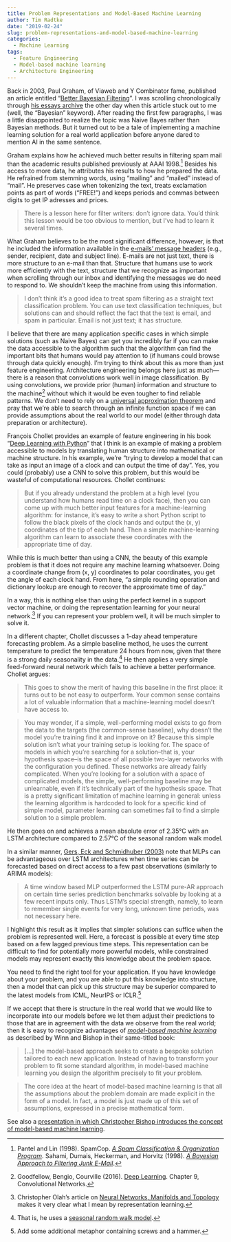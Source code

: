 ```yaml
---
title: Problem Representations and Model-Based Machine Learning
author: Tim Radtke
date: "2019-02-24"
slug: problem-representations-and-model-based-machine-learning
categories:
  - Machine Learning
tags:
  - Feature Engineering
  - Model-based machine learning
  - Architecture Engineering
---
```


Back in 2003, Paul Graham, of Viaweb and Y Combinator fame, published an article entitled "[Better Bayesian Filtering](http://www.paulgraham.com/better.html)". I was scrolling chronologically through [his essays archive](http://www.paulgraham.com/articles.html) the other day when this article stuck out to me (well, the "Bayesian" keyword). After reading the first few paragraphs, I was a little disappointed to realize the topic was Naive Bayes rather than Bayesian methods. But it turned out to be a tale of implementing a machine learning solution for a real world application before anyone dared to mention AI in the same sentence.

Graham explains how he achieved much better results in filtering spam mail than the academic results published previously at AAAI 1998.^[Pantel and Lin (1998). SpamCop. [*A Spam Classification & Organization Program*](http://www.patrickpantel.com/download/papers/1998/aaai98.pdf). Sahami, Dumais, Heckerman, and Horvitz (1998). [*A Bayesian Approach to Filtering Junk E-Mail*](https://www.aaai.org/Papers/Workshops/1998/WS-98-05/WS98-05-009.pdf).] Besides his access to more data, he attributes his results to how he prepared the data. He refrained from stemming words, using "mailing" and "mailed" instead of "mail". He preserves case when tokenizing the text, treats exclamation points as part of words ("FREE!") and keeps periods and commas between digits to get IP adresses and prices.

> There is a lesson here for filter writers: don't ignore data. You'd think this lesson would be too obvious to mention, but I've had to learn it several times.

What Graham believes to be the most significant difference, however, is that he included the information available in the [e-mails' message headers](https://en.wikipedia.org/wiki/Email#Message_header) (e.g., sender, recipient, date and subject line). E-mails are not just text, there is more structure to an e-mail than that. Structure that humans use to work more efficiently with the text, structure that we recognize as important when scrolling through our inbox and identifying the messages we do need to respond to. We shouldn't keep the machine from using this information.

> I don't think it's a good idea to treat spam filtering as a straight text classification problem. You can use text classification techniques, but solutions can and should reflect the fact that the text is email, and spam in particular. Email is not just text; it has structure.

I believe that there are many application specific cases in which simple solutions (such as Naive Bayes) can get you incredibly far if you can make the data accessible to the algorithm such that the algorithm can find the important bits that humans would pay attention to (if humans could browse through data quickly enough). I'm trying to think about this as more than just feature engineering. Architecture engineering belongs here just as much---there is a reason that convolutions work well in image classification. By using convolutions, we provide prior (human) information and structure to the machine^[Goodfellow, Bengio, Courville (2016). [Deep Learning](https://www.deeplearningbook.org/contents/convnets.html). Chapter 9, Convolutional Networks.] without which it would be even tougher to find reliable patterns. We don't need to rely on a [universal approximation theorem](https://en.wikipedia.org/wiki/Universal_approximation_theorem) and pray that we're able to search through an infinite function space if we can provide assumptions about the real world to our model (either through data preparation or architecture).

Franc&#807;ois Chollet provides an example of feature engineering in his book "[Deep Learning with Python](https://www.manning.com/books/deep-learning-with-python)" that I think is an example of making a problem accessible to models by translating human structure into mathematical or machine structure. In his example, we're "trying to develop a model that can take as input an image of a clock and can output the time of day". Yes, you could (probably) use a CNN to solve this problem, but this would be wasteful of computational resources. Chollet continues:

> But if you already understand the problem at a high level (you understand how humans read time on a clock face), then you can come up with much better input features for a machine-learning algorithm: for instance, it’s easy to write a short Python script to follow the black pixels of the clock hands and output the (x, y) coordinates of the tip of each hand. Then a simple machine-learning algorithm can learn to associate these coordinates with the appropriate time of day.

While this is much better than using a CNN, the beauty of this example problem is that it does not require any machine learning whatsoever. Doing a coordinate change from (x, y) coordinates to polar coordinates, you get the angle of each clock hand. From here, "a simple rounding operation and dictionary lookup are enough to recover the approximate time of day."

In a way, this is nothing else than using the perfect kernel in a support vector machine, or doing the representation learning for your neural network.^[Christopher Olah's article on [Neural Networks, Manifolds and Topology](http://colah.github.io/posts/2014-03-NN-Manifolds-Topology) makes it very clear what I mean by representation learning.] If you can represent your problem well, it will be much simpler to solve it.

In a different chapter, Chollet discusses a 1-day ahead temperature forecasting problem. As a simple baseline method, he uses the current temperature to predict the temperature 24 hours from now, given that there is a strong daily seasonality in the data.^[That is, he uses a [seasonal random walk model](https://people.duke.edu/~rnau/411searw.htm).] He then applies a very simple feed-forward neural network which fails to achieve a better performance. Chollet argues:

> This goes to show the merit of having this baseline in the first place: it turns out to be not easy to outperform. Your common sense contains a lot of valuable information that a machine-learning model doesn’t have access to.

> You may wonder, if a simple, well-performing model exists to go from the data to the targets (the common-sense baseline), why doesn’t the model you’re training find it and improve on it? Because this simple solution isn’t what your training setup is looking for. The space of models in which you’re searching for a solution--that is, your hypothesis space--is the space of all possible two-layer networks with the configuration you defined. These networks are already fairly complicated. When you’re looking for a solution with a space of complicated models, the simple, well-performing baseline may be unlearnable, even if it’s technically part of the hypothesis space. That is a pretty significant limitation of machine learning in general: unless the learning algorithm is hardcoded to look for a specific kind of simple model, parameter learning can sometimes fail to find a simple solution to a simple problem.

He then goes on and achieves a mean absolute error of 2.35°C with an LSTM architecture compared to 2.57°C of the seasonal random walk model.

In a similar manner, [Gers, Eck and Schmidhuber (2003)](ftp://ftp.idsia.ch/pub/juergen/icann2001predict.pdf) note that MLPs can be advantageous over LSTM architectures when time series can be forecasted based on direct access to a few past observations (similarly to ARIMA models):

> A time window based MLP outperformed the LSTM pure-AR approach on certain time series prediction benchmarks solvable by looking at a few recent inputs only. Thus LSTM's special strength, namely, to learn to remember single events for very long, unknown time periods, was not necessary here.

I highlight this result as it implies that simpler solutions can suffice when the problem is represented well. Here, a forecast is possible at every time step based on a few lagged previous time steps. This representation can be difficult to find for potentially more powerful models, while constrained models may represent exactly this knowledge about the problem space.

You need to find the right tool for your application. If you have knowledge about your problem, and you are able to put this knowledge into structure, then a model that can pick up this structure may be superior compared to the latest models from ICML, NeurIPS or ICLR.^[Add some additional metaphor containing screws and a hammer.]

If we accept that there is structure in the real world that we would like to incorporate into our models before we let them adjust their predictions to those that are in agreement with the data we observe from the real world; then it is easy to recognize advantages of *[model-based machine learning](http://mbmlbook.com/Introduction.html)* as described by Winn and Bishop in their same-titled book:

> [...] the model-based approach seeks to create a bespoke solution tailored to each new application. Instead of having to transform your problem to fit some standard algorithm, in model-based machine learning you design the algorithm precisely to fit your problem.

> The core idea at the heart of model-based machine learning is that all the assumptions about the problem domain are made explicit in the form of a model. In fact, a model is just made up of this set of assumptions, expressed in a precise mathematical form.

See also a [presentation in which Christopher Bishop introduces the concept of model-based machine learning](https://www.youtube.com/watch?v=8a7wBLg5Q8U).



